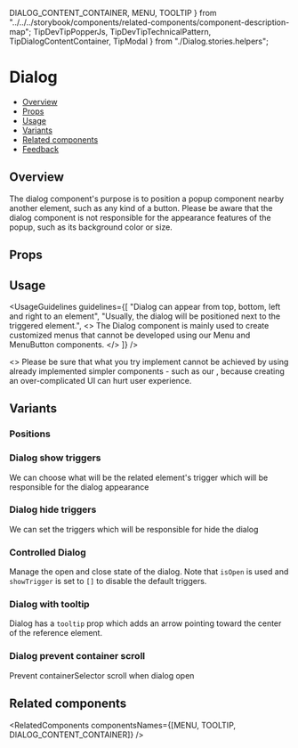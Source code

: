   DIALOG_CONTENT_CONTAINER,
  MENU,
  TOOLTIP
} from "../../../storybook/components/related-components/component-description-map";
  TipDevTipPopperJs,
  TipDevTipTechnicalPattern,
  TipDialogContentContainer,
  TipModal
} from "./Dialog.stories.helpers";

<Meta of={DialogStories} />

# Dialog

- [Overview](#overview)
- [Props](#props)
- [Usage](#usage)
- [Variants](#variants)
- [Related components](#related-components)
- [Feedback](#feedback)

## Overview

The dialog component's purpose is to position a popup component nearby another element, such as any kind of a button.
Please be aware that the dialog component is not responsible for the appearance features of the popup, such as its background color or size.

<Canvas>
  <Story of={DialogStories.Overview} />
</Canvas>

<TipDialogContentContainer />

## Props

<Controls />

<TipDevTipPopperJs />

## Usage

<UsageGuidelines
  guidelines={[
    "Dialog can appear from top, bottom, left and right to an element",
    "Usually, the dialog will be positioned next to the triggered element.",
    <>
      The Dialog component is mainly used to create customized menus that cannot be developed using our
      <Link href="/?path=/docs/navigation-menu-menu--overview">Menu</Link>
      and
      <Link href="?path=/docs/buttons-menubutton--overview">MenuButton</Link>
      components.
    </>
  ]}
/>

<AttentionBox title="Trying to implement your own customize menu?">
  <>
    Please be sure that what you try implement cannot be achieved by using already implemented simpler components - such
    as our <AttentionBoxLink href="/?path=/docs/navigation-menu-menu--overview" text="Menu component" />, because
    creating an over-complicated UI can hurt user experience.
  </>
</AttentionBox>
<br />
<TipModal />

## Variants

### Positions

<Canvas>
  <Story of={DialogStories.Positions} />
</Canvas>

### Dialog show triggers

We can choose what will be the related element's trigger which will be responsible for the dialog appearance

<Canvas>
  <Story of={DialogStories.ShowTriggers} />
</Canvas>

### Dialog hide triggers

We can set the triggers which will be responsible for hide the dialog

<Canvas>
  <Story of={DialogStories.HideTriggers} />
</Canvas>

### Controlled Dialog

Manage the open and close state of the dialog. Note that `isOpen` is used and `showTrigger` is set to `[]` to disable the default triggers.

<Canvas>
  <Story of={DialogStories.ControlledDialog} />
</Canvas>

### Dialog with tooltip

Dialog has a <code>tooltip</code> prop which adds an arrow pointing toward the center of the reference element.

<Canvas>
  <Story of={DialogStories.DialogWithTooltip} />
</Canvas>

### Dialog prevent container scroll

Prevent containerSelector scroll when dialog open

<Canvas>
  <Story of={DialogStories.DisableScrollWhenDialogOpen} />
</Canvas>

<TipDevTipTechnicalPattern />

## Related components

<RelatedComponents componentsNames={[MENU, TOOLTIP, DIALOG_CONTENT_CONTAINER]} />
